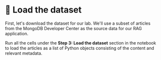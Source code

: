 # 👐 Load the dataset

First, let's download the dataset for our lab. We'll use a subset of articles from the MongoDB Developer Center as the source data for our RAG application.

Run all the cells under the **Step 3: Load the dataset** section in the notebook to load the articles as a list of Python objects consisting of the content and relevant metadata.